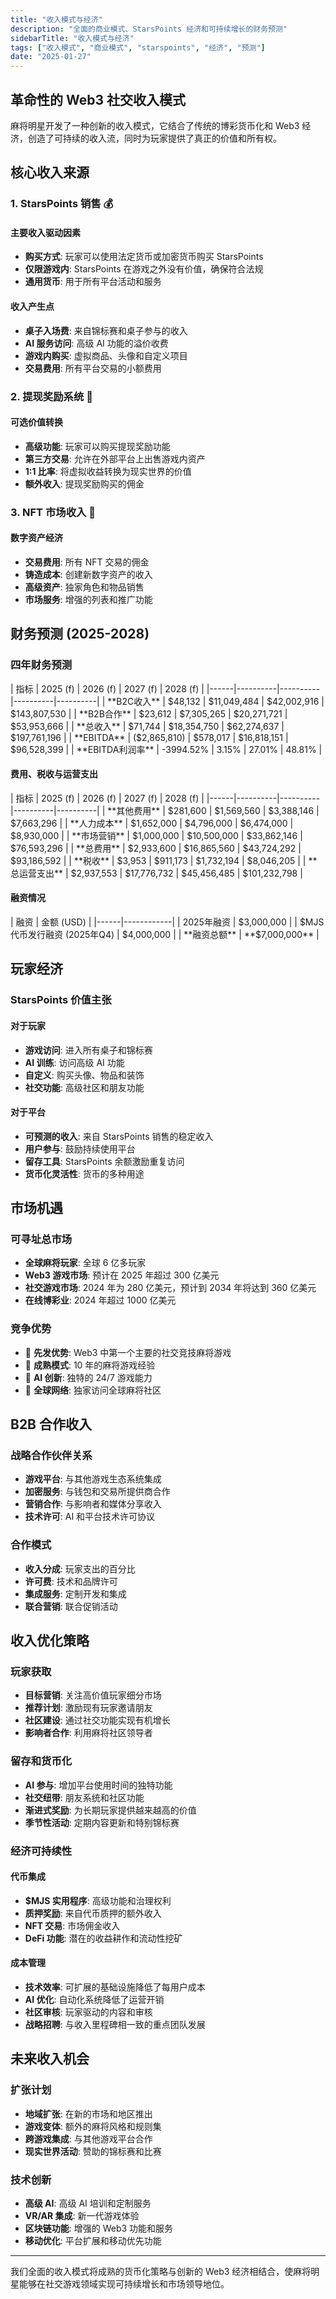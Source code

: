 ```yaml
---
title: "收入模式与经济"
description: "全面的商业模式、StarsPoints 经济和可持续增长的财务预测"
sidebarTitle: "收入模式与经济"
tags: ["收入模式", "商业模式", "starspoints", "经济", "预测"]
date: "2025-01-27"
---
```



## 革命性的 Web3 社交收入模式

麻将明星开发了一种创新的收入模式，它结合了传统的博彩货币化和 Web3 经济，创造了可持续的收入流，同时为玩家提供了真正的价值和所有权。

## 核心收入来源

### 1. StarsPoints 销售 💰

#### 主要收入驱动因素
- **购买方式**: 玩家可以使用法定货币或加密货币购买 StarsPoints
- **仅限游戏内**: StarsPoints 在游戏之外没有价值，确保符合法规
- **通用货币**: 用于所有平台活动和服务

#### 收入产生点
- **桌子入场费**: 来自锦标赛和桌子参与的收入
- **AI 服务访问**: 高级 AI 功能的溢价收费
- **游戏内购买**: 虚拟商品、头像和自定义项目
- **交易费用**: 所有平台交易的小额费用

### 2. 提现奖励系统 🔄

#### 可选价值转换
- **高级功能**: 玩家可以购买提现奖励功能
- **第三方交易**: 允许在外部平台上出售游戏内资产
- **1:1 比率**: 将虚拟收益转换为现实世界的价值
- **额外收入**: 提现奖励购买的佣金

### 3. NFT 市场收入 🎨

#### 数字资产经济
- **交易费用**: 所有 NFT 交易的佣金
- **铸造成本**: 创建新数字资产的收入
- **高级资产**: 独家角色和物品销售
- **市场服务**: 增强的列表和推广功能

## 财务预测 (2025-2028)

### 四年财务预测

<Card className='mt-4 w-fit'>
| 指标 | 2025 (f) | 2026 (f) | 2027 (f) | 2028 (f) |
|------|----------|----------|----------|----------|
| **B2C收入** | $48,132 | $11,049,484 | $42,002,916 | $143,807,530 |
| **B2B合作** | $23,612 | $7,305,265 | $20,271,721 | $53,953,666 |
| **总收入** | $71,744 | $18,354,750 | $62,274,637 | $197,761,196 |
| **EBITDA** | ($2,865,810) | $578,017 | $16,818,151 | $96,528,399 |
| **EBITDA利润率** | -3994.52% | 3.15% | 27.01% | 48.81% |
</Card>

#### 费用、税收与运营支出

<Card className='mt-4 w-fit'>
| 指标 | 2025 (f) | 2026 (f) | 2027 (f) | 2028 (f) |
|------|----------|----------|----------|----------|
| **其他费用** | $281,600 | $1,569,560 | $3,388,146 | $7,663,296 |
| **人力成本** | $1,652,000 | $4,796,000 | $6,474,000 | $8,930,000 |
| **市场营销** | $1,000,000 | $10,500,000 | $33,862,146 | $76,593,296 |
| **总费用** | $2,933,600 | $16,865,560 | $43,724,292 | $93,186,592 |
| **税收** | $3,953 | $911,173 | $1,732,194 | $8,046,205 |
| **总运营支出** | $2,937,553 | $17,776,732 | $45,456,485 | $101,232,798 |
</Card>

#### 融资情况

<Card className='mt-4 w-fit'>
| 融资 | 金额 (USD) |
|------|------------|
| 2025年融资 | $3,000,000 |
| $MJS 代币发行融资 (2025年Q4) | $4,000,000 |
| **融资总额** | **$7,000,000** |
</Card>

## 玩家经济

### StarsPoints 价值主张

#### 对于玩家
- **游戏访问**: 进入所有桌子和锦标赛
- **AI 训练**: 访问高级 AI 功能
- **自定义**: 购买头像、物品和装饰
- **社交功能**: 高级社区和朋友功能

#### 对于平台
- **可预测的收入**: 来自 StarsPoints 销售的稳定收入
- **用户参与**: 鼓励持续使用平台
- **留存工具**: StarsPoints 余额激励重复访问
- **货币化灵活性**: 货币的多种用途


## 市场机遇

### 可寻址总市场
- **全球麻将玩家**: 全球 6 亿多玩家
- **Web3 游戏市场**: 预计在 2025 年超过 300 亿美元
- **社交游戏市场**: 2024 年为 280 亿美元，预计到 2034 年将达到 360 亿美元
- **在线博彩业**: 2024 年超过 1000 亿美元

### 竞争优势
- 🥇 **先发优势**: Web3 中第一个主要的社交竞技麻将游戏
- 🥇 **成熟模式**: 10 年的麻将游戏经验
- 🥇 **AI 创新**: 独特的 24/7 游戏能力
- 🥇 **全球网络**: 独家访问全球麻将社区

## B2B 合作收入

### 战略合作伙伴关系
- **游戏平台**: 与其他游戏生态系统集成
- **加密服务**: 与钱包和交易所提供商合作
- **营销合作**: 与影响者和媒体分享收入
- **技术许可**: AI 和平台技术许可协议

### 合作模式
- **收入分成**: 玩家支出的百分比
- **许可费**: 技术和品牌许可
- **集成服务**: 定制开发和集成
- **联合营销**: 联合促销活动

## 收入优化策略

### 玩家获取
- **目标营销**: 关注高价值玩家细分市场
- **推荐计划**: 激励现有玩家邀请朋友
- **社区建设**: 通过社交功能实现有机增长
- **影响者合作**: 利用麻将社区领导者

### 留存和货币化
- **AI 参与**: 增加平台使用时间的独特功能
- **社交纽带**: 朋友系统和社区功能
- **渐进式奖励**: 为长期玩家提供越来越高的价值
- **季节性活动**: 定期内容更新和特别锦标赛

### 经济可持续性

#### 代币集成
- **$MJS 实用程序**: 高级功能和治理权利
- **质押奖励**: 来自代币质押的额外收入
- **NFT 交易**: 市场佣金收入
- **DeFi 功能**: 潜在的收益耕作和流动性挖矿

#### 成本管理
- **技术效率**: 可扩展的基础设施降低了每用户成本
- **AI 优化**: 自动化系统降低了运营开销
- **社区审核**: 玩家驱动的内容和审核
- **战略招聘**: 与收入里程碑相一致的重点团队发展

## 未来收入机会

### 扩张计划
- **地域扩张**: 在新的市场和地区推出
- **游戏变体**: 额外的麻将风格和规则集
- **跨游戏集成**: 与其他游戏平台合作
- **现实世界活动**: 赞助的锦标赛和比赛

### 技术创新
- **高级 AI**: 高级 AI 培训和定制服务
- **VR/AR 集成**: 新一代游戏体验
- **区块链功能**: 增强的 Web3 功能和服务
- **移动优化**: 平台扩展和移动优先功能

---

我们全面的收入模式将成熟的货币化策略与创新的 Web3 经济相结合，使麻将明星能够在社交游戏领域实现可持续增长和市场领导地位。
